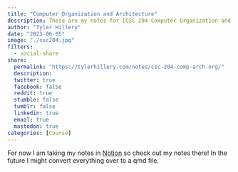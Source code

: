 ```yaml
---
title: "Computer Organization and Architecture"
description: These are my notes for [CSC 204 Computer Organization and Architecture](https://catalog.oakton.edu/course-descriptions/course-descriptions-discipline/csc/) through Oakton Community College. The course uses the book [The Essentials of Computer Organization and Architecture](https://www.amazon.com/Essentials-Computer-Organization-Architecture-Linda/dp/1284123030). 
author: "Tyler Hillery"
date: "2023-06-05"
image: "./csc204.jpg"
filters:
  - social-share
share:
  permalink: "https://tylerhillery.com/notes/csc-204-comp-arch-org/"
  description:
  twitter: true
  facebook: false
  reddit: true
  stumble: false
  tumblr: false
  linkedin: true
  email: true
  mastodon: true
categories: [Course]
---
```


For now I am taking my notes in [Notion](https://tylerhillery.notion.site/Computer-Architecture-and-Organization-85c8c382473e4d3593e37bf46564f06a?pvs=4) so check out my notes there! In the future I might convert everything over to a qmd file. 